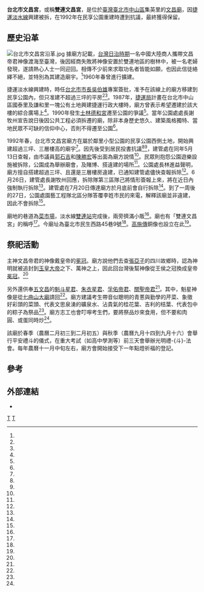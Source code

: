 {{coord|25.059172|121.521066|display=title}}
{{東亞廟宇
| name = 台北市文昌宮
| img =file:台北市文昌宮.jpg
| img_capt = 
| image_width = 250px
| location = {{TWN}}[[臺北市|臺北市]][[中山區_(臺北市)|中山區]]集英里民生西路45巷9號
| god =文昌帝君
| type = 
| struct = 
| open_year =
| cere_date =二月初三（文昌帝君聖誕）{{r|禿鷹}}
| cultural_collection= 
|}}
'''台北市文昌宮'''，或稱'''雙連文昌宮'''，是位於[[臺灣|臺灣]][[臺北市|臺北市]][[中山區_(臺北市)|中山區]]集英里的[[文昌廟|文昌廟]]，因[[淡水線_(台北捷運)|捷運淡水線]]興建被拆，在1992年在民享公園重建時遭到抗議，最終獲得保留。
==歷史沿革==
[[File:台北市文昌宮沿革.jpg|thumb]]
據廟方記載，[[台灣日治時期|台灣日治時期]]一名中國大陸商人攜帶文昌帝君神像渡海至臺灣，後因經商失敗將神像安置於雙連地區的樹林中，被一名老婦發現，遂請熱心人士一同迎回。相傳不少前來求取功名者皆能如願，也因此信徒絡繹不絕，並特別為其建造廟宇。<ref name="李寬心、洪明慧"/>{{r|禿鷹}}1960年春曾進行擴建{{r|禿鷹}}。

捷運淡水線興建時，時任[[台北市市長|台北市市長]][[吳伯雄|吳伯雄]]專案簽批，准予在該線上的廟方移建到民享公園內，但只准建不超過三坪的平房<ref name="沈長祿1"/><ref name="沈長祿3"/>。1987年，[[臺北市政府捷運工程局|捷運局]]計畫在台北市中山區國泰里及謙和里一塊公有土地興建捷運行政大樓時，廟方曾表示希望遷建於該大樓的綜合廣場上<ref name="台北訊"/>。1990年發生[[士林德和宮|士林德和宮]]遷至公園的爭議<ref name="羅玉蓓"/>。當年公園處處長謝牧州宣告說日後因公共工程必須拆遷的廟，除非本身歷史悠久、建築風格獨特、當地民眾不可缺的信仰中心，否則不得遷至公園<ref name="羅玉蓓2"/>。

1992年春，台北市文昌宮廟方在屬於鄰里小型公園的民享公園西側土地，開始興建超過三坪、三層樓高的廟宇<ref name="沈長祿1"/>。因先後受到居民投書抗議<ref name="周小姐"/><ref name="李先生"/>，建管處在同年5月13日查報，由市議員[[郭石吉|郭石吉]]和[[陳勝宏|陳勝宏]]等出面為廟方說情<ref name="沈長祿1"/>。民眾則抱怨公園遊樂設施被拆除，公園成為舉辦廟會，及賭博、搭違建的場所<ref name="李先生"/>。公園處長林進益聲明，廟方擅自搭建超過三坪、且還是三層樓房違建，已通知建管處儘快查報拆除<ref name="沈長祿1"/>。6月26日，建管處長謝牧州回應，拆除隊第三區隊己將情形簽報上來，將在近日內強制執行拆除<ref name="沈長祿2"/>。建管處在7月20日傳達廟方於月底前會自行拆除<ref name="沈長祿3"/>。到了一周後的27日，公園處園藝工程隊北區分隊答覆李姓市民的來電，解釋該廟並非違建，因此不會拆除<ref name="李先生"/>。

廟地的巷道為[[双連市集|菜市場]]，淡水線[[雙連站|雙連站]]完成後，兩旁擠滿小販<ref name="老泉"/>。廟也有「雙連文昌宮」的稱呼<ref name="陳雅芃"/>。今廟址為臺北市民生西路45巷9號<ref name="李寬心、洪明慧"/>。[[高施傳|高施傳]]銅像也設立在此<ref name="老泉"/>。

==祭祀活動==
主神文昌帝君的神像戴皇帝的[[冕冠|冕冠]]。廟方說他們去查[[張亞子|張亞子]]的四川故鄉時，認為神明就被追封到[[玉皇大帝|玉皇大帝]]之下、萬神之上，因此回台灣後幫神像從王侯之冠換成皇帝[[冕冠|冕冠]]。<ref name="馮復華"/>

另外還供奉[[五文昌|五文昌]]的[[魁斗星君|魁斗星君]]、[[朱衣星君|朱衣星君]]、[[孚佑帝君|孚佑帝君]]、[[關聖帝君|關聖帝君]]<ref name="杜憲昌"/>。其中，魁星神像是從[[七曲山大廟|七曲山大廟]]請回<ref name="馮復華"/>。廟方建議考生帶音似聰明的青蔥與勤學的芹菜、象徵好彩頭的菜頭、代表文思泉湧的礦泉水、沾貴氣的桂花葉、吉利的桔葉、代表包中的粽子為祭品<ref name="李寬心、洪明慧"/>。廟方志工也會叮嚀考生們，要將祭品炒來食用，但不要和肉圓、或蛋同時炒<ref name="馮復華"/>。

該廟於春季（農曆二月初三到二月初五）與秋季（農曆九月十四到九月十六）會舉行平安禮斗的儀式，在重大考試（如高中學測等）前三天會舉辦光明禮-{斗}-法會{{r|禿鷹}}。每年農曆十一月中旬左右，廟方會開始接受下一年點燈祈福的登記{{r|禿鷹}}。

{{Multiple image
|align=center
|direction = horizontal
|width = 180
|image1 =高施傳銅像與臺北市文昌宮.jpg
|caption1 =廟前的高施傳銅像。
|image4 =集英里民享公園說明牌.jpg
|caption4 =集英里民享公園說明牌
}}

== 參考 ==
{{Reflist|35em|refs =

<ref name="陳雅芃">{{Cite news|url=|title=中正能量手環、華江LED鑰匙圈…各校拚創意 送學測考生幸運物園|author=陳雅芃|language=zh-tw|publisher=《聯合報》|date=2013-01-28|accessdate=}}</ref>

<ref name="羅玉蓓">{{Cite news|url=|title=尋尋覓覓 吵吵鬧鬧 德和宮 福林橋下 將建新家 原址位於北淡線上 影響工程 經各單位協調 不再遷入忠誠公園|author=羅玉蓓|language=zh-tw|publisher=《聯合報》|date=1990-08-04|accessdate=}}</ref>

<ref name="羅玉蓓2">{{Cite news|url=|title=公園收容廟宇 精挑細選 維護整體景觀 公園處將嚴加審核 不再亂破格|author=羅玉蓓|language=zh-tw|publisher=《聯合報》|date=1990-08-04|accessdate=}}</ref>

<ref name="杜憲昌">{{Cite news|url=http://www.merit-times.com.tw/NewsPage.aspx?unid=348853|title=考生拜文昌 心靈加分不緊張|author=杜憲昌|language=zh-tw|publisher=《人間福報》|date=2014-05-05|accessdate=2017-09-04|archive-date=2019-07-26|archive-url=https://web.archive.org/web/20190726215835/http://www.merit-times.com.tw/NewsPage.aspx?unid=348853|dead-url=no}}</ref>

<ref name="台北訊">{{Cite news|url=|title=捷運局擬在公地蓋大樓 卅二住戶強烈反對 要求另覓他地興建|author=|language=zh-tw|publisher=《聯合報》|date=1987-03-26|accessdate=}}</ref>

<ref name="周小姐">{{Cite news|url=|title=熱線與信箱 民享公園搭文曲廟盼速拆除|author=|language=zh-tw|publisher=《聯合報》|date=1992-06-23|accessdate=}}</ref>

<ref name="沈長祿1">{{Cite news|url=|title=違建廟挑戰市府公權力 民享公園不速客 議員說情 查報月餘拆不得 愈蓋愈高|author=沈長祿|language=zh-tw|publisher=《聯合報》|date=1992-06-26|accessdate=}}</ref>

<ref name="沈長祿2">{{Cite news|url=|title=今年違建積案 月底可拆清 建管處長：民眾切勿心存僥倖 擅搭違建破財又吃官司|author=沈長祿|language=zh-tw|publisher=《聯合報》|date=1992-06-27|accessdate=}}</ref>

<ref name="沈長祿3">{{Cite news|url=|title=民享公園違建廟宇 限月底前自行拆除|author=沈長祿|language=zh-tw|publisher=《聯合報》|date=1992-07-21|accessdate=}}</ref>

<ref name="李先生">{{Cite news|url=|title=熱線信箱 處理廢棄車 建議實施金制|author=|language=zh-tw|publisher=《聯合報》|date=1993-07-27|accessdate=}}</ref>

<ref name="李寬心、洪明慧">{{Cite news|url=|title=歡慶中秋 到臺北穿梭古今鬥鬧熱|author=李寬心、洪明慧|language=zh-tw|publisher=《聯合報》|date=2012-09-21|accessdate=}}</ref>

<ref name="馮復華">{{Cite news|url=|title=小小文昌宮 擠滿考生 三大求考運靈廟之一 求籤、還願 有人從南部來 連老外都來拜拜|author=馮復華|language=zh-tw|publisher=《聯合報》|date=2003-05-23|accessdate=}}</ref>

<ref name="老泉">{{Cite news|url=|title=新生活大師 城市移民 不錯哦|author=老泉|language=zh-tw|publisher=《聯合報》|date=1997-08-10|accessdate=}}</ref>

<ref name="禿鷹">{{cite book|author=禿鷹 |title=《行！來去拜拜─101座台灣香火鼎盛的廟宇》 |publisher=晨星 |date=2014-01-06 |isbn=978-986-177-764-1 |pages=頁46、47}}</ref>
}}

==外部連結==
 {{commonscat|Taipei Wunchang Temple}}
*{{Official site|www.wenchang.org.tw}}
{{Portal bar|台北|道教|border=no}}
[[Category:台灣文昌廟|T]]
[[Category:中山區廟宇_(臺北市)|T]]